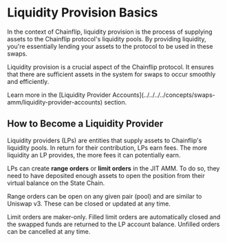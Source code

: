 
# Liquidity Provision Basics

In the context of Chainflip, liquidity provision is the process of supplying assets to the Chainflip protocol's liquidity pools. By providing liquidity, you're essentially lending your assets to the protocol to be used in these swaps.

Liquidity provision is a crucial aspect of the Chainflip protocol. It ensures that there are sufficient assets in the system for swaps to occur smoothly and efficiently.

<Callout type="info">
  Learn more in the [Liquidity Provider
  Accounts](../../../../concepts/swaps-amm/liquidity-provider-accounts) section.
</Callout>

## How to Become a Liquidity Provider

Liquidity providers (LPs) are entities that supply assets to Chainflip's liquidity pools. In return for their contribution, LPs earn fees. The more liquidity an LP provides, the more fees it can potentially earn.

LPs can create **range orders** or **limit orders** in the JIT AMM. To do so, they need to have deposited enough assets to open the position from their virtual balance on the State Chain.

Range orders can be open on any given pair (pool) and are similar to Uniswap v3. These can be closed or updated at any time.

Limit orders are maker-only. Filled limit orders are automatically closed and the swapped funds are returned to the LP account balance. Unfilled orders can be cancelled at any time.

